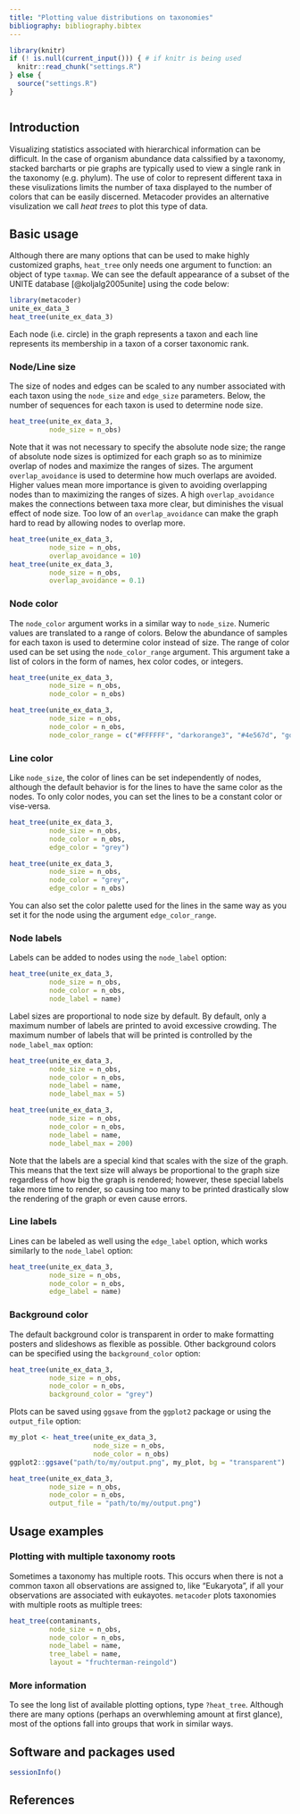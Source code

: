 ```yaml
---
title: "Plotting value distributions on taxonomies"
bibliography: bibliography.bibtex
---
```


```r
library(knitr)
if (! is.null(current_input())) { # if knitr is being used
  knitr::read_chunk("settings.R")
} else {
  source("settings.R")
}
```

```r
```

## Introduction

Visualizing statistics associated with hierarchical information can be difficult. 
In the case of organism abundance data calssified by a taxonomy, stacked barcharts or pie graphs are typically used to view a single rank in the taxonomy (e.g. phylum).
The use of color to represent different taxa in these visulizations limits the number of taxa displayed to the number of colors that can be easily discerned.
Metacoder provides an alternative visulization we call *heat trees* to plot this type of data. 

## Basic usage

Although there are many options that can be used to make highly customized graphs, `heat_tree` only needs one argument to function: an object of type `taxmap`.
We can see the default appearance of a subset of the UNITE database [@koljalg2005unite] using the code below:

```r
library(metacoder)
unite_ex_data_3
heat_tree(unite_ex_data_3)
```

Each node (i.e. circle) in the graph represents a taxon and each line represents its membership in a taxon of a corser taxonomic rank. 

### Node/Line size

The size of nodes and edges can be scaled to any number associated with each taxon using the `node_size` and `edge_size` parameters. 
Below, the number of sequences for each taxon is used to determine node size.

```r
heat_tree(unite_ex_data_3,
          node_size = n_obs)
```

Note that it was not necessary to specify the absolute node size; the range of absolute node sizes is optimized for each graph so as to minimize overlap of nodes and maximize the ranges of sizes.
The argument `overlap_avoidance` is used to determine how much overlaps are avoided. 
Higher values mean more importance is given to avoiding overlapping nodes than to maximizing the ranges of sizes.
A high `overlap_avoidance` makes the connections between taxa more clear, but diminishes the visual effect of node size.
Too low of an `overlap_avoidance` can make the graph hard to read by allowing nodes to overlap more.

```r
heat_tree(unite_ex_data_3,
          node_size = n_obs,
          overlap_avoidance = 10)
heat_tree(unite_ex_data_3,
          node_size = n_obs,
          overlap_avoidance = 0.1)
```


### Node color

The `node_color` argument works in a similar way to `node_size`.
Numeric values are translated to a range of colors.
Below the abundance of samples for each taxon is used to determine color instead of size.
The range of color used can be set using the `node_color_range` argument. 
This argument take a list of colors in the form of names, hex color codes, or integers. 

```r
heat_tree(unite_ex_data_3,
          node_size = n_obs,
          node_color = n_obs)

heat_tree(unite_ex_data_3,
          node_size = n_obs,
          node_color = n_obs,
          node_color_range = c("#FFFFFF", "darkorange3", "#4e567d", "gold"))
```

### Line color

Like `node_size`, the color of lines can be set independently of nodes, although the default behavior is for the lines to have the same color as the nodes. 
To only color nodes, you can set the lines to be a constant color or vise-versa.

```r
heat_tree(unite_ex_data_3,
          node_size = n_obs,
          node_color = n_obs,
          edge_color = "grey")

heat_tree(unite_ex_data_3,
          node_size = n_obs,
          node_color = "grey",
          edge_color = n_obs)
```

You can also set the color palette used for the lines in the same way as you set it for the node using the argument `edge_color_range`. 

### Node labels 

Labels can be added to nodes using the `node_label` option:

```r
heat_tree(unite_ex_data_3,
          node_size = n_obs,
          node_color = n_obs,
          node_label = name)
```

Label sizes are proportional to node size by default. 
By default, only a maximum number of labels are printed to avoid excessive crowding. 
The maximum number of labels that will be printed is controlled by the `node_label_max` option:

```r
heat_tree(unite_ex_data_3,
          node_size = n_obs,
          node_color = n_obs,
          node_label = name,
          node_label_max = 5)

heat_tree(unite_ex_data_3,
          node_size = n_obs,
          node_color = n_obs,
          node_label = name,
          node_label_max = 200)
```

Note that the labels are a special kind that scales with the size of the graph. 
This means that the text size will always be proportional to the graph size regardless of how big the graph is rendered; however, these special labels take more time to render, so causing too many to be printed drastically slow the rendering of the graph or even cause errors. 

### Line labels 

Lines can be labeled as well using the `edge_label` option, which works similarly to the `node_label` option:

```r
heat_tree(unite_ex_data_3,
          node_size = n_obs,
          node_color = n_obs,
          edge_label = name)
```


### Background color

The default background color is transparent in order to make formatting posters and slideshows as flexible as possible.
Other background colors can be specified using the `background_color` option:

```r
heat_tree(unite_ex_data_3,
          node_size = n_obs,
          node_color = n_obs,
          background_color = "grey")
```


Plots can be saved using `ggsave` from the `ggplot2` package or using the `output_file` option:

```r
my_plot <- heat_tree(unite_ex_data_3,
                     node_size = n_obs,
                     node_color = n_obs)
ggplot2::ggsave("path/to/my/output.png", my_plot, bg = "transparent")
```

```r
heat_tree(unite_ex_data_3,
          node_size = n_obs,
          node_color = n_obs,
          output_file = "path/to/my/output.png")
```


## Usage examples

### Plotting with multiple taxonomy roots

Sometimes a taxonomy has multiple roots.
This occurs when there is not a common taxon all observations are assigned to, like "Eukaryota", if all your observations are associated with eukayotes.
`metacoder` plots taxonomies with multiple roots as multiple trees:

```r
heat_tree(contaminants,
          node_size = n_obs,
          node_color = n_obs,
          node_label = name,
          tree_label = name,
          layout = "fruchterman-reingold")
```


### More information

To see the long list of available plotting options, type `?heat_tree`.
Although there are many options (perhaps an overwhleming amount at first glance), most of the options fall into groups that work in similar ways.

## Software and packages used

```r
sessionInfo()
```

## References